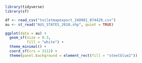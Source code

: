 ```r
library(tidyverse)
library(sf)

df <- read_csv("toiletmapexport_240901_074429.csv")
au <- st_read("AUS_STATES_2010.shp", quiet = TRUE)

ggplot(data = au) +
  geom_sf(size = 0.3, 
          fill = "white") +
  theme_minimal() +
  coord_sf(crs = 3112) + 
  theme(panel.background = element_rect(fill = "steelblue2"))
```

